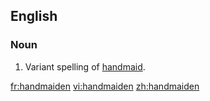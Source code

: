 ==English==

===Noun===
{{en-noun}}

#Variant spelling of [[handmaid]].

[[fr:handmaiden]]
[[vi:handmaiden]]
[[zh:handmaiden]]